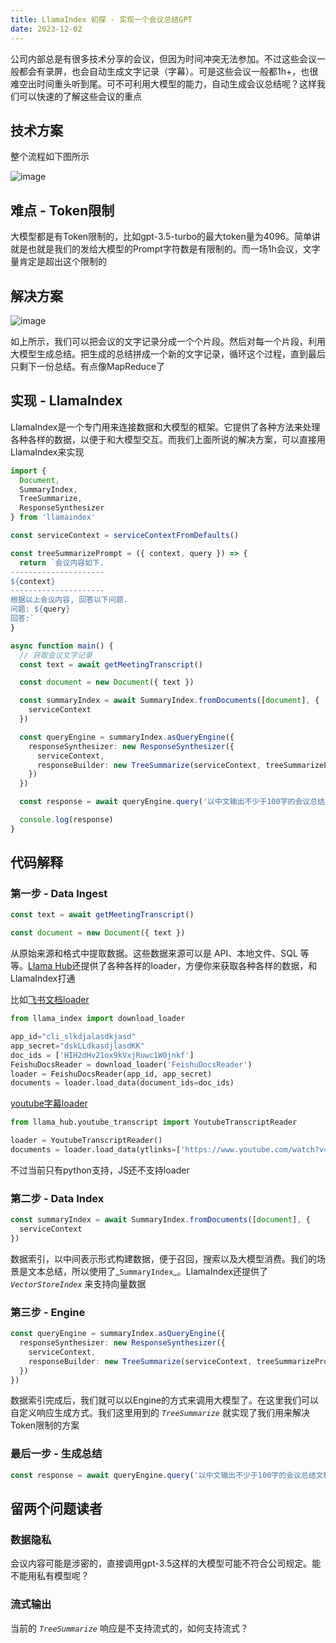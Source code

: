 ```yaml
---
title: LlamaIndex 初探 - 实现一个会议总结GPT
date: 2023-12-02
---
```


公司内部总是有很多技术分享的会议，但因为时间冲突无法参加。不过这些会议一般都会有录屏，也会自动生成文字记录（字幕）。可是这些会议一般都1h+，也很难空出时间重头听到尾。可不可利用大模型的能力，自动生成会议总结呢？这样我们可以快速的了解这些会议的重点

## 技术方案

整个流程如下图所示

![image](../public/32/fangan.png)

## 难点 - Token限制

大模型都是有Token限制的，比如gpt-3.5-turbo的最大token量为4096。简单讲就是也就是我们的发给大模型的Prompt字符数是有限制的。而一场1h会议，文字量肯定是超出这个限制的

## 解决方案

![image](../public/32/map-reduce.png)

如上所示，我们可以把会议的文字记录分成一个个片段。然后对每一个片段，利用大模型生成总结。把生成的总结拼成一个新的文字记录，循环这个过程，直到最后只剩下一份总结。有点像MapReduce了

## 实现 - LlamaIndex

LlamaIndex是一个专门用来连接数据和大模型的框架。它提供了各种方法来处理各种各样的数据，以便于和大模型交互。而我们上面所说的解决方案，可以直接用LlamaIndex来实现

```ts
import {
  Document,
  SummaryIndex,
  TreeSummarize,
  ResponseSynthesizer
} from 'llamaindex'

const serviceContext = serviceContextFromDefaults()

const treeSummarizePrompt = ({ context, query }) => {
  return `会议内容如下.
---------------------
${context}
---------------------
根据以上会议内容, 回答以下问题.
问题: ${query}
回答:`
}

async function main() {
  // 获取会议文字记录
  const text = await getMeetingTranscript()

  const document = new Document({ text })

  const summaryIndex = await SummaryIndex.fromDocuments([document], {
    serviceContext
  })

  const queryEngine = summaryIndex.asQueryEngine({
    responseSynthesizer: new ResponseSynthesizer({
      serviceContext,
      responseBuilder: new TreeSummarize(serviceContext, treeSummarizePrompt)
    })
  })

  const response = await queryEngine.query('以中文输出不少于100字的会议总结文档')

  console.log(response)
}
```

## 代码解释

### 第一步 - Data Ingest

```ts
const text = await getMeetingTranscript()

const document = new Document({ text })
```

从原始来源和格式中提取数据。这些数据来源可以是 API、本地文件、SQL 等等。[Llama Hub](https://llamahub.ai/)还提供了各种各样的loader，方便你来获取各种各样的数据，和LlamaIndex打通

比如[飞书文档loader](https://llamahub.ai/l/feishu_docs)

```python
from llama_index import download_loader

app_id="cli_slkdjalasdkjasd"
app_secret="dskLLdkasdjlasdKK"
doc_ids = ['HIH2dHv21ox9kVxjRuwc1W0jnkf']
FeishuDocsReader = download_loader('FeishuDocsReader')
loader = FeishuDocsReader(app_id, app_secret)
documents = loader.load_data(document_ids=doc_ids)
```

[youtube字幕loader](https://llamahub.ai/l/youtube_transcript)

```python
from llama_hub.youtube_transcript import YoutubeTranscriptReader

loader = YoutubeTranscriptReader()
documents = loader.load_data(ytlinks=['https://www.youtube.com/watch?v=i3OYlaoj-BM'])
```

不过当前只有python支持，JS还不支持loader


### 第二步 - Data Index

```ts
const summaryIndex = await SummaryIndex.fromDocuments([document], {
  serviceContext
})
```

数据索引，以中间表示形式构建数据，便于召回，搜索以及大模型消费。我们的场景是文本总结，所以使用了_`SummaryIndex`_。LlamaIndex还提供了 _`VectorStoreIndex`_ 来支持向量数据

### 第三步 - Engine

```ts
const queryEngine = summaryIndex.asQueryEngine({
  responseSynthesizer: new ResponseSynthesizer({
    serviceContext,
    responseBuilder: new TreeSummarize(serviceContext, treeSummarizePrompt)
  })
})
```

数据索引完成后，我们就可以以Engine的方式来调用大模型了。在这里我们可以自定义响应生成方式。我们这里用到的 _`TreeSummarize`_ 就实现了我们用来解决Token限制的方案

### 最后一步 - 生成总结

```ts
const response = await queryEngine.query('以中文输出不少于100字的会议总结文档')
```

## 留两个问题读者

### 数据隐私

会议内容可能是涉密的，直接调用gpt-3.5这样的大模型可能不符合公司规定。能不能用私有模型呢？

### 流式输出

当前的 _`TreeSummarize`_ 响应是不支持流式的，如何支持流式？
